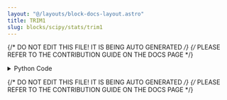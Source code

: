 ```yaml
---
layout: "@/layouts/block-docs-layout.astro"
title: TRIM1
slug: blocks/scipy/stats/trim1
---
```


{/* DO NOT EDIT THIS FILE! IT IS BEING AUTO GENERATED */}
{/* PLEASE REFER TO THE CONTRIBUTION GUIDE ON THE DOCS PAGE */}


<PythonDocsDisplay docstring={docstring} />

<details>
<summary>Python Code</summary>

```python
from flojoy import OrderedPair, flojoy, Matrix, Scalar
import numpy as np
from collections import namedtuple
from typing import Literal

import scipy.stats


@flojoy
def TRIM1(
    default: OrderedPair | Matrix,
    proportiontocut: float = 0.1,
    tail: str = "right",
    axis: int = 0,
) -> OrderedPair | Matrix | Scalar:
    """The TRIM1 node is based on a numpy or scipy function.

    The description of that function is as follows:

        Slice off a proportion from ONE end of the passed array distribution.

        If 'proportiontocut' = 0.1, slices off 'leftmost' or 'rightmost' 10% of scores.
        The lowest or highest values are trimmed (depending on the tail).
        Slice off less if proportion results in a non-integer slice index (i.e. conservatively slices off 'proportiontocut').

    Parameters
    ----------
    a : array_like
        Input array.
    proportiontocut : float
        Fraction to cut off of 'left' or 'right' of distribution.
    tail : {'left', 'right'}, optional
        Defaults to 'right'.
    axis : int or None, optional
        Axis along which to trim data.
        Default is 0.
        If None, compute over the whole array 'a'.

    Returns
    -------
    DataContainer
        type 'ordered pair', 'scalar', or 'matrix'
    """

    result = scipy.stats.trim1(
        a=default.y,
        proportiontocut=proportiontocut,
        tail=tail,
        axis=axis,
    )

    if isinstance(result, np.ndarray):
        result = OrderedPair(x=default.x, y=result)
    else:
        assert isinstance(
            result, np.number | float | int
        ), f"Expected np.number, float or int for result, got {type(result)}"
        result = Scalar(c=float(result))

    return result

```

[Find this Flojoy Block on GitHub](https://github.com/flojoy-ai/blocks/blob/main/blocks/SCIPY/STATS/TRIM1/TRIM1.py)

</details>

{/* DO NOT EDIT THIS FILE! IT IS BEING AUTO GENERATED */}
{/* PLEASE REFER TO THE CONTRIBUTION GUIDE ON THE DOCS PAGE */}

